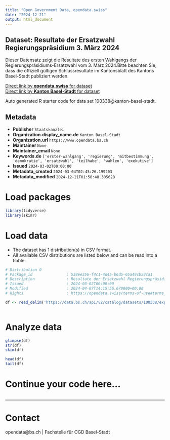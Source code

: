 ```yaml
---
title: "Open Government Data, opendata.swiss"
date: "2024-12-21"
output: html_document
---
```


## Dataset: Resultate der Ersatzwahl Regierungspräsidium 3. März 2024

Dieser Datensatz zeigt die Resultate des ersten Wahlgangs der Regierungspräsidiums-Ersatzwahl vom 3. März 2024.Bitte beachten Sie, dass die offiziell gültigen Schlussresultate im Kantonsblatt des Kantons Basel-Stadt publiziert werden.

[Direct link by **opendata.swiss** for dataset](https://opendata.swiss/de/dataset/resultate-der-ersatzwahl-regierungsprasidium-3-marz-2024)<br>
[Direct link by **Kanton Basel-Stadt** for dataset](https://data.bs.ch/explore/dataset/100338/)

Auto generated R starter code for data set 100338@kanton-basel-stadt.

## Metadata

- **Publisher** `Staatskanzlei`
- **Organization.display_name.de** `Kanton Basel-Stadt`
- **Organization.url** `https://www.opendata.bs.ch`
- **Maintainer** `None`
- **Maintainer_email** `None`
- **Keywords.de** `['erster-wahlgang', 'regierung', 'mitbestimmung', 'demokratie', 'ersatzwahl', 'teilhabe', 'wahlen', 'exekutive']`
- **Issued** `2024-03-02T00:00:00`
- **Metadata_created** `2024-03-04T02:45:26.199203`
- **Metadata_modified** `2024-12-21T01:58:48.305628`


# Load packages

```r

library(tidyverse)
library(skimr)

```

# Load data

-   The dataset has 1 distribution(s) in CSV format.
-   All available CSV distributions are listed below and can be read into a tibble.

```r

# Distribution 0
# Package_id               : 538ee356-f4c1-4d4a-b6d5-65a49cb59ca1
# Description              : Resultate der Ersatzwahl Regierungspräsidium 3. März 2024 (csv)
# Issued                   : 2024-03-02T00:00:00
# Modified                 : 2024-04-07T14:15:56.679000+00:00
# Rights                   : https://opendata.swiss/terms-of-use#terms_by

df <- read_delim('https://data.bs.ch/api/v2/catalog/datasets/100338/exports/csv?use_labels=true')



```

# Analyze data

```r

glimpse(df)
str(df)
skim(df)

head(df)
tail(df)

```

# Continue your code here...

```r

```

------------------------------------------------------------------------

# Contact

opendata@bs.ch | Fachstelle für OGD Basel-Stadt
